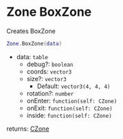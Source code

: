 # Zone BoxZone

Creates BoxZone

```lua
Zone.BoxZone(data)
```

- data: `table`
    - debug?: `boolean`
    - coords: `vector3`
    - size?: `vector3`
        - Default: `vector3(4, 4, 4)`
    - rotation?: `number`
    - onEnter: `function(self: CZone)`
    - onExit: `function(self: CZone)`
    - inside: `function(self: CZone)`

returns: [CZone](/bridge/zone/czone)